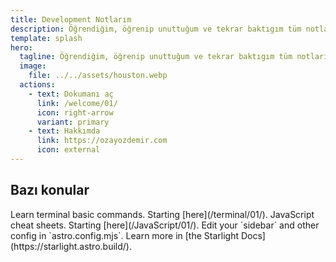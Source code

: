 ```yaml
---
title: Development Notlarım
description: Öğrendiğim, öğrenip unuttuğum ve tekrar baktıgım tüm notlarım.
template: splash
hero:
  tagline: Öğrendiğim, öğrenip unuttuğum ve tekrar baktıgım tüm notlarım.!
  image:
    file: ../../assets/houston.webp
  actions:
    - text: Dokumanı aç
      link: /welcome/01/
      icon: right-arrow
      variant: primary
    - text: Hakkımda
      link: https://ozayozdemir.com
      icon: external
---
```



## Bazı konular

<CardGrid>
  <Card title="Terminal Basic" icon="pencil">
    Learn terminal basic commands. Starting [here](/terminal/01/).
  </Card>
  <Card title="JavaScript" icon="add-document">
    JavaScript cheat sheets. Starting [here](/JavaScript/01/).
  </Card>
  <Card title="Configure your site" icon="setting">
    Edit your `sidebar` and other config in `astro.config.mjs`.
  </Card>
  <Card title="Read the docs" icon="open-book">
    Learn more in [the Starlight Docs](https://starlight.astro.build/).
  </Card>
</CardGrid>
